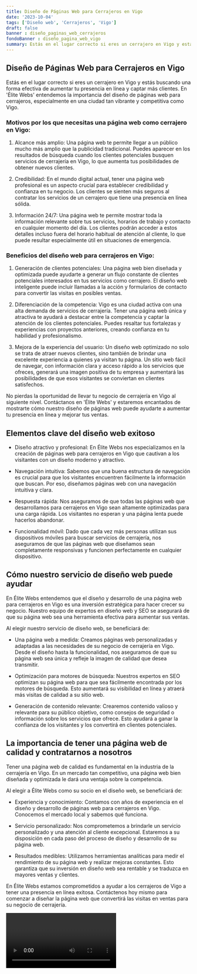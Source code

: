 ```yaml
---
title: Diseño de Páginas Web para Cerrajeros en Vigo
date: '2023-10-04'
tags: ['Diseño web', 'Cerrajeros', 'Vigo']
draft: false
banner : diseño_paginas_web_cerrajeros
fondoBanner : diseño_pagina_web_vigo
summary: Estás en el lugar correcto si eres un cerrajero en Vigo y estás buscando una forma efectiva de aumentar tu presencia en línea y captar más clientes. En 'Élite Webs' entendemos la importancia del diseño de páginas web para cerrajeros, especialmente en una ciudad tan vibrante y competitiva como Vigo.
---
```


## Diseño de Páginas Web para Cerrajeros en Vigo

Estás en el lugar correcto si eres un cerrajero en Vigo y estás buscando una forma efectiva de aumentar tu presencia en línea y captar más clientes. En 'Élite Webs' entendemos la importancia del diseño de páginas web para cerrajeros, especialmente en una ciudad tan vibrante y competitiva como Vigo.

### Motivos por los que necesitas una página web como cerrajero en Vigo:

1. Alcance más amplio: Una página web te permite llegar a un público mucho más amplio que la publicidad tradicional. Puedes aparecer en los resultados de búsqueda cuando los clientes potenciales busquen servicios de cerrajería en Vigo, lo que aumenta tus posibilidades de obtener nuevos clientes.

2. Credibilidad: En el mundo digital actual, tener una página web profesional es un aspecto crucial para establecer credibilidad y confianza en tu negocio. Los clientes se sienten más seguros al contratar los servicios de un cerrajero que tiene una presencia en línea sólida.

3. Información 24/7: Una página web te permite mostrar toda la información relevante sobre tus servicios, horarios de trabajo y contacto en cualquier momento del día. Los clientes podrán acceder a estos detalles incluso fuera del horario habitual de atención al cliente, lo que puede resultar especialmente útil en situaciones de emergencia.

### Beneficios del diseño web para cerrajeros en Vigo:

1. Generación de clientes potenciales: Una página web bien diseñada y optimizada puede ayudarte a generar un flujo constante de clientes potenciales interesados en tus servicios como cerrajero. El diseño web inteligente puede incluir llamadas a la acción y formularios de contacto para convertir las visitas en posibles ventas.

2. Diferenciación de la competencia: Vigo es una ciudad activa con una alta demanda de servicios de cerrajería. Tener una página web única y atractiva te ayudará a destacar entre la competencia y captar la atención de los clientes potenciales. Puedes resaltar tus fortalezas y experiencias con proyectos anteriores, creando confianza en tu habilidad y profesionalismo.

3. Mejora de la experiencia del usuario: Un diseño web optimizado no solo se trata de atraer nuevos clientes, sino también de brindar una excelente experiencia a quienes ya visitan tu página. Un sitio web fácil de navegar, con información clara y acceso rápido a los servicios que ofreces, generará una imagen positiva de tu empresa y aumentará las posibilidades de que esos visitantes se conviertan en clientes satisfechos.

No pierdas la oportunidad de llevar tu negocio de cerrajería en Vigo al siguiente nivel. Contáctanos en 'Élite Webs' y estaremos encantados de mostrarte cómo nuestro diseño de páginas web puede ayudarte a aumentar tu presencia en línea y mejorar tus ventas.

<GifSeo />

<Cta />

## Elementos clave del diseño web exitoso

- Diseño atractivo y profesional: En Élite Webs nos especializamos en la creación de páginas web para cerrajeros en Vigo que cautivan a los visitantes con un diseño moderno y atractivo.

- Navegación intuitiva: Sabemos que una buena estructura de navegación es crucial para que los visitantes encuentren fácilmente la información que buscan. Por eso, diseñamos páginas web con una navegación intuitiva y clara.

- Respuesta rápida: Nos aseguramos de que todas las páginas web que desarrollamos para cerrajeros en Vigo sean altamente optimizadas para una carga rápida. Los visitantes no esperan y una página lenta puede hacerlos abandonar.

- Funcionalidad móvil: Dado que cada vez más personas utilizan sus dispositivos móviles para buscar servicios de cerrajería, nos aseguramos de que las páginas web que diseñamos sean completamente responsivas y funcionen perfectamente en cualquier dispositivo.

## Cómo nuestro servicio de diseño web puede ayudar

En Élite Webs entendemos que el diseño y desarrollo de una página web para cerrajeros en Vigo es una inversión estratégica para hacer crecer su negocio. Nuestro equipo de expertos en diseño web y SEO se asegurará de que su página web sea una herramienta efectiva para aumentar sus ventas.

Al elegir nuestro servicio de diseño web, se beneficiará de:

- Una página web a medida: Creamos páginas web personalizadas y adaptadas a las necesidades de su negocio de cerrajería en Vigo. Desde el diseño hasta la funcionalidad, nos aseguramos de que su página web sea única y refleje la imagen de calidad que desea transmitir.

- Optimización para motores de búsqueda: Nuestros expertos en SEO optimizan su página web para que sea fácilmente encontrada por los motores de búsqueda. Esto aumentará su visibilidad en línea y atraerá más visitas de calidad a su sitio web.

- Generación de contenido relevante: Crearemos contenido valioso y relevante para su público objetivo, como consejos de seguridad o información sobre los servicios que ofrece. Esto ayudará a ganar la confianza de los visitantes y los convertirá en clientes potenciales.

## La importancia de tener una página web de calidad y contratarnos a nosotros

Tener una página web de calidad es fundamental en la industria de la cerrajería en Vigo. En un mercado tan competitivo, una página web bien diseñada y optimizada le dará una ventaja sobre la competencia.

Al elegir a Élite Webs como su socio en el diseño web, se beneficiará de:

- Experiencia y conocimiento: Contamos con años de experiencia en el diseño y desarrollo de páginas web para cerrajeros en Vigo. Conocemos el mercado local y sabemos qué funciona.

- Servicio personalizado: Nos comprometemos a brindarle un servicio personalizado y una atención al cliente excepcional. Estaremos a su disposición en cada paso del proceso de diseño y desarrollo de su página web.

- Resultados medibles: Utilizamos herramientas analíticas para medir el rendimiento de su página web y realizar mejoras constantes. Esto garantiza que su inversión en diseño web sea rentable y se traduzca en mayores ventas y clientes.

En Élite Webs estamos comprometidos a ayudar a los cerrajeros de Vigo a tener una presencia en línea exitosa. Contáctenos hoy mismo para comenzar a diseñar la página web que convertirá las visitas en ventas para su negocio de cerrajería.

<Video />

<CtaBot job='Cerrajeros' city='Vigo'/>

<Gmaps query='Vigo+españa+maps' />